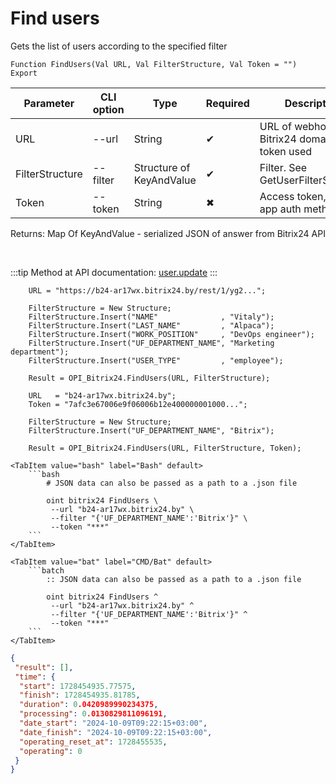 ﻿---
sidebar_position: 6
---


# Find users
 Gets the list of users according to the specified filter



`Function FindUsers(Val URL, Val FilterStructure, Val Token = "") Export`

  | Parameter | CLI option | Type | Required | Description |
  |-|-|-|-|-|
  | URL | --url | String | &#x2714; | URL of webhook or a Bitrix24 domain, when token used |
  | FilterStructure | --filter | Structure of KeyAndValue | &#x2714; | Filter. See GetUserFilterStructure |
  | Token | --token | String | &#x2716; | Access token, when app auth method used |

  
  Returns:  Map Of KeyAndValue - serialized JSON of answer from Bitrix24 API

<br/>

:::tip
Method at API documentation: [user.update](https://dev.1c-bitrix.ru/rest_help/users/user_update.php)
:::
<br/>


```bsl title="1C:Enterprise/OneScript code example"
    URL = "https://b24-ar17wx.bitrix24.by/rest/1/yg2...";

    FilterStructure = New Structure;
    FilterStructure.Insert("NAME"              , "Vitaly");
    FilterStructure.Insert("LAST_NAME"         , "Alpaca");
    FilterStructure.Insert("WORK_POSITION"     , "DevOps engineer");
    FilterStructure.Insert("UF_DEPARTMENT_NAME", "Marketing department");
    FilterStructure.Insert("USER_TYPE"         , "employee");

    Result = OPI_Bitrix24.FindUsers(URL, FilterStructure);

    URL   = "b24-ar17wx.bitrix24.by";
    Token = "7afc3e67006e9f06006b12e400000001000...";

    FilterStructure = New Structure;
    FilterStructure.Insert("UF_DEPARTMENT_NAME", "Bitrix");

    Result = OPI_Bitrix24.FindUsers(URL, FilterStructure, Token);
```
 

 <Tabs>
  
    <TabItem value="bash" label="Bash" default>
        ```bash
            # JSON data can also be passed as a path to a .json file
            
            oint bitrix24 FindUsers \
             --url "b24-ar17wx.bitrix24.by" \
             --filter "{'UF_DEPARTMENT_NAME':'Bitrix'}" \
             --token "***"
        ```
    </TabItem>
  
    <TabItem value="bat" label="CMD/Bat" default>
        ```batch
            :: JSON data can also be passed as a path to a .json file
            
            oint bitrix24 FindUsers ^
             --url "b24-ar17wx.bitrix24.by" ^
             --filter "{'UF_DEPARTMENT_NAME':'Bitrix'}" ^
             --token "***"
        ```
    </TabItem>
</Tabs>


```json title="Result"
{
 "result": [],
 "time": {
  "start": 1728454935.77575,
  "finish": 1728454935.81785,
  "duration": 0.0420989990234375,
  "processing": 0.0130829811096191,
  "date_start": "2024-10-09T09:22:15+03:00",
  "date_finish": "2024-10-09T09:22:15+03:00",
  "operating_reset_at": 1728455535,
  "operating": 0
 }
}
```
